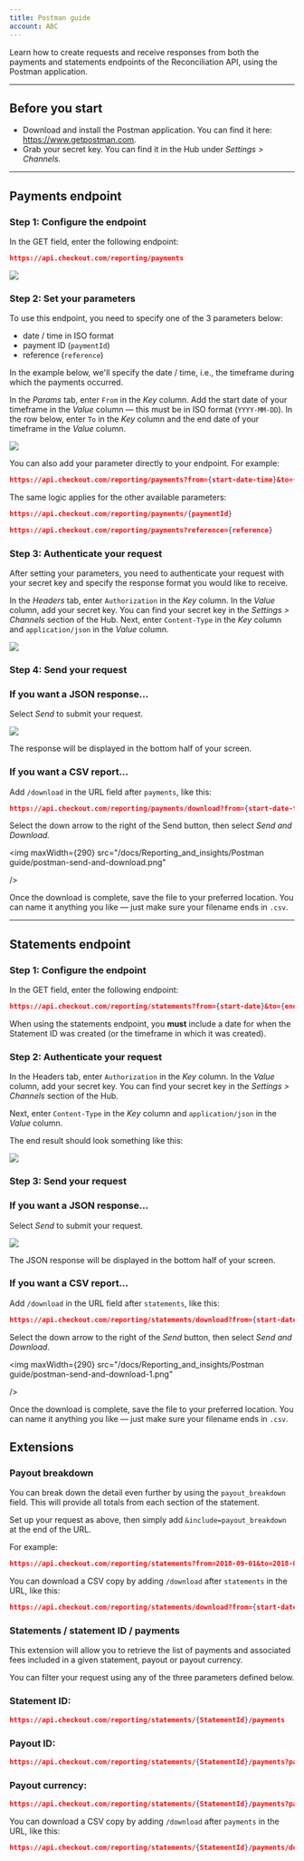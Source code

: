```yaml
---
title: Postman guide
account: ABC
---
```


Learn how to create requests and receive responses from both the payments and statements endpoints of the Reconciliation API, using the Postman application.

---

## Before you start

- Download and install the Postman application. You can find it here: <ExternalLink href="https://www.getpostman.com" >https://www.getpostman.com</ExternalLink>.
- Grab your secret key. You can find it in the <ExternalLink href="https://hub.checkout.com/login" >Hub</ExternalLink> under _Settings > Channels._

---

## Payments endpoint

### Step 1: Configure the endpoint

In the GET field, enter the following endpoint:

```json
https://api.checkout.com/reporting/payments
```

<img maxWidth={600} src="/docs/Reporting_and_insights/Postman guide/postman-guide1.png"  />

### Step 2: Set your parameters

To use this endpoint, you need to specify one of the 3 parameters below:

- date / time in <ExternalLink href="https://www.w3.org/TR/NOTE-datetime) (`from` and `to`" >ISO format</ExternalLink>
- payment ID (`paymentId`)
- reference (`reference`)

In the example below, we'll specify the date / time, i.e., the timeframe during which the payments occurred.

In the _Params_ tab, enter `From` in the _Key_ column. Add the start date of your timeframe in the _Value_ column — this must be in ISO format (`YYYY-MM-DD`). In the row below, enter `To` in the _Key_ column and the end date of your timeframe in the _Value_ column.

<img maxWidth={660} src="/docs/Reporting_and_insights/Postman guide/postman-guide2.png"  />

You can also add your parameter directly to your endpoint. For example:

```json
https://api.checkout.com/reporting/payments?from={start-date-time}&to={end-date-time}
```

<TipBox variant="info">

The same logic applies for the other available parameters:

```json
https://api.checkout.com/reporting/payments/{paymentId}
```

```json
https://api.checkout.com/reporting/payments?reference={reference}
```

</TipBox>

### Step 3: Authenticate your request

After setting your parameters, you need to authenticate your request with your secret key and specify the response format you would like to receive.

In the _Headers_ tab, enter `Authorization` in the _Key_ column. In the _Value_ column, add your secret key. You can find your secret key in the _Settings > Channels_ section of the <ExternalLink href="https://hub.checkout.com" >Hub</ExternalLink>. Next, enter `Content-Type` in the _Key_ column and `application/json` in the _Value_ column.

<img maxWidth={650} src="/docs/Reporting_and_insights/Postman guide/postman-guide3.png"  />

### Step 4: Send your request

### If you want a JSON response...

Select _Send_ to submit your request.

<img maxWidth={240} src="/docs/Reporting_and_insights/Postman guide/postman-send.png"  />

The response will be displayed in the bottom half of your screen.

### If you want a CSV report...

Add `/download` in the URL field after `payments`, like this:

```json
https://api.checkout.com/reporting/payments/download?from={start-date-time}&to={end-date-time}
```

Select the down arrow to the right of the Send button, then select _Send and Download._

<img
  maxWidth={290}
  src="/docs/Reporting_and_insights/Postman guide/postman-send-and-download.png"
  
/>

Once the download is complete, save the file to your preferred location. You can name it anything you like — just make sure your filename ends in `.csv`.

---

## Statements endpoint

### Step 1: Configure the endpoint

In the GET field, enter the following endpoint:

```json
https://api.checkout.com/reporting/statements?from={start-date}&to={end-date}
```

<TipBox variant="note">

When using the statements endpoint, you **must** include a date for when the Statement ID was created (or the timeframe in which it was created).

</TipBox>

### Step 2: Authenticate your request

In the Headers tab, enter `Authorization` in the _Key_ column. In the _Value_ column, add your secret key. You can find your secret key in the _Settings > Channels_ section of the <ExternalLink href="https://hub.checkout.com/login" >Hub</ExternalLink>.

Next, enter `Content-Type` in the _Key_ column and `application/json` in the _Value_ column.

The end result should look something like this:

<img maxWidth={650} src="/docs/Reporting_and_insights/Postman guide/postman-guide5.png"  />

### Step 3: Send your request

### If you want a JSON response...

Select _Send_ to submit your request.

<img maxWidth={240} src="/docs/Reporting_and_insights/Postman guide/postman-send-1.png"  />

The JSON response will be displayed in the bottom half of your screen.

### If you want a CSV report...

Add `/download` in the URL field after `statements`, like this:

```json
https://api.checkout.com/reporting/statements/download?from={start-date-time}&to={end-date-time}
```

Select the down arrow to the right of the _Send_ button, then select _Send and Download_.

<img
  maxWidth={290}
  src="/docs/Reporting_and_insights/Postman guide/postman-send-and-download-1.png"
  
/>

Once the download is complete, save the file to your preferred location. You can name it anything you like — just make sure your filename ends in `.csv`.

## Extensions

### Payout breakdown

You can break down the detail even further by using the `payout_breakdown` field. This will provide all totals from each section of the statement.

Set up your request as above, then simply add `&include=payout_breakdown` at the end of the URL.

For example:

```json
https://api.checkout.com/reporting/statements?from=2018-09-01&to=2018-09-19&include=payout_breakdown
```

<TipBox variant="success">

You can download a CSV copy by adding `/download` after `statements` in the URL, like this:

```json
https://api.checkout.com/reporting/statements/download?from={start-date-time}&to={end-date-time}&include=payout_breakdown
```

</TipBox>

### Statements / statement ID / payments

This extension will allow you to retrieve the list of payments and associated fees included in a given statement, payout or payout currency.

You can filter your request using any of the three parameters defined below.

### Statement ID:

```json
https://api.checkout.com/reporting/statements/{StatementId}/payments
```

### Payout ID:

```json
https://api.checkout.com/reporting/statements/{StatementId}/payments?payout_id={PayoutId}
```

### Payout currency:

```json
https://api.checkout.com/reporting/statements/{StatementId}/payments?payout_currency={PayoutCurrency}
```

<TipBox variant="success">

You can download a CSV copy by adding `/download` after `payments` in the URL, like this:

```json
https://api.checkout.com/reporting/statements/{StatementId}/payments/download
```

</TipBox>
